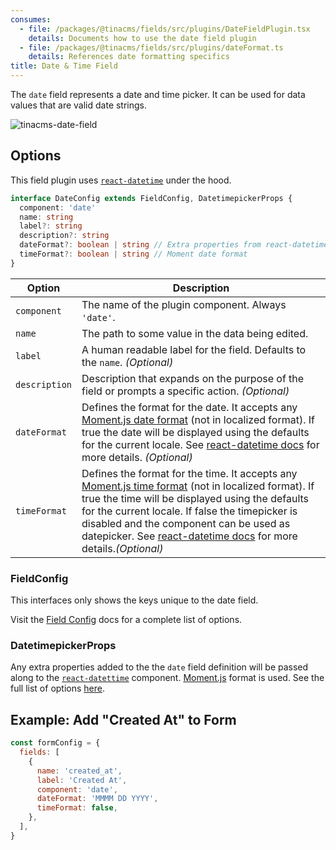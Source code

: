 ```yaml
---
consumes:
  - file: /packages/@tinacms/fields/src/plugins/DateFieldPlugin.tsx
    details: Documents how to use the date field plugin
  - file: /packages/@tinacms/fields/src/plugins/dateFormat.ts
    details: References date formatting specifics
title: Date & Time Field
---
```


<WarningCallout body="This is an advanced-use feature, and likely not something you'll need to configure. What you probably want is the content types reference!" />

The `date` field represents a date and time picker. It can be used for data values that are valid date strings.

![tinacms-date-field](/img/fields/date.jpg)

## Options

This field plugin uses [`react-datetime`](https://www.npmjs.com/package/react-datetime) under the hood.

```typescript
interface DateConfig extends FieldConfig, DatetimepickerProps {
  component: 'date'
  name: string
  label?: string
  description?: string
  dateFormat?: boolean | string // Extra properties from react-datetime
  timeFormat?: boolean | string // Moment date format
}
```

| Option        | Description                                                                                                                                                                                                                                                                                                                                                                                                               |
| ------------- | ------------------------------------------------------------------------------------------------------------------------------------------------------------------------------------------------------------------------------------------------------------------------------------------------------------------------------------------------------------------------------------------------------------------------- |
| `component`   | The name of the plugin component. Always `'date'`.                                                                                                                                                                                                                                                                                                                                                                        |
| `name`        | The path to some value in the data being edited.                                                                                                                                                                                                                                                                                                                                                                          |
| `label`       | A human readable label for the field. Defaults to the `name`. *(Optional)*                                                                                                                                                                                                                                                                                                                                                |
| `description` | Description that expands on the purpose of the field or prompts a specific action. *(Optional)*                                                                                                                                                                                                                                                                                                                           |
| `dateFormat`  | Defines the format for the date. It accepts any [Moment.js date format](https://momentjs.com/docs/#/displaying/format/) (not in localized format). If true the date will be displayed using the defaults for the current locale. See [react-datetime docs](https://github.com/YouCanBookMe/react-datetime) for more details. *(Optional)*                                                                                 |
| `timeFormat`  | Defines the format for the time. It accepts any [Moment.js time format](https://momentjs.com/docs/#/displaying/format/) (not in localized format). If true the time will be displayed using the defaults for the current locale. If false the timepicker is disabled and the component can be used as datepicker. See [react-datetime docs](https://github.com/YouCanBookMe/react-datetime) for more details.*(Optional)* |

### FieldConfig

This interfaces only shows the keys unique to the date field.

Visit the [Field Config](/docs/extending-tina/custom-field-components/#default-field-plugins "field config link") docs for a complete list of options.

### DatetimepickerProps

Any extra properties added to the the `date` field definition will be passed along to the [`react-datettime`](https://www.npmjs.com/package/react-datetime) component. [Moment.js](https://momentjs.com/docs/#/displaying/format/) format is used. See the full list of options [here](https://www.npmjs.com/package/react-datetime#api).

## Example: Add "Created At" to Form

```javascript
const formConfig = {
  fields: [
    {
      name: 'created_at',
      label: 'Created At',
      component: 'date',
      dateFormat: 'MMMM DD YYYY',
      timeFormat: false,
    },
  ],
}
```
